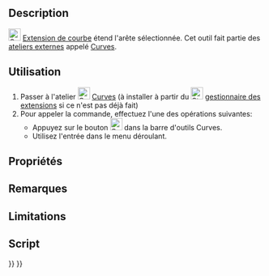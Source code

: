 <languages/>

{{Docnav/fr
|[[Curves_MixedCurve/fr|Courbe d'intersection en 3D]]
|[[Curves_JoinCurve/fr|Relier des courbes]]
|[[Curves_Workbench/fr|Atelier Curves]]
|IconL=Curves_MixedCurve.svg
|IconR=Curves_JoinCurve.svg
|IconC=Curves_workbench_icon.svg
}}

{{GuiCommand/fr
|Name=Curves ExtendCurve
|Name/fr=Curves Extension de courbe
|MenuLocation=Curves → Extend Curve
|Workbenches=[[Curves_Workbench/fr|Curves]]
}}

==Description==

[[Image:Curves_ExtendCurve.svg|24px]] [[Curves_ExtendCurve/fr|Extension de courbe]] étend l'arête sélectionnée. Cet outil fait partie des [[External_workbenches/fr|ateliers externes]] appelé [[Curves_Workbench/fr|Curves]].

<span id="Usage"></span>
==Utilisation==

# Passer à l'atelier [[Image:Curves_workbench_icon.svg|24px]] [[Curves_Workbench/fr|Curves]] (à installer à partir du [[Image:Std_AddonMgr.svg|24px]] [[Std_AddonMgr/fr|gestionnaire des extensions]] si ce n'est pas déjà fait)
# Pour appeler la commande, effectuez l'une des opérations suivantes:
#* Appuyez sur le bouton [[Image:Curves_ExtendCurve.svg|24px]] dans la barre d'outils Curves.
#* Utilisez l'entrée {{MenuCommand|Curves → Extend Curve}} dans le menu déroulant.

<span id="Properties"></span>
==Propriétés==


<span id="Notes"></span>
==Remarques==


==Limitations==


<span id="Scripting"></span>
==Script==


{{Docnav/fr
|[[Curves_MixedCurve/fr|Courbe d'intersection en 3D]]
|[[Curves_JoinCurve/fr|Relier des courbes]]
|[[Curves_Workbench/fr|Atelier Curves]]
|IconL=Curves_MixedCurve.svg
|IconR=Curves_JoinCurve.svg
|IconC=Curves_workbench_icon.svg
}}

{{Curves Tools navi{{#translation:}}}}
{{Userdocnavi{{#translation:}}}}